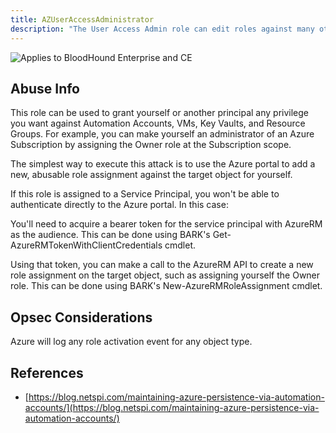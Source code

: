 ---
title: AZUserAccessAdministrator
description: "The User Access Admin role can edit roles against many other objects."
---

<img noZoom src="/assets/enterprise-AND-community-edition-pill-tag.svg" alt="Applies to BloodHound Enterprise and CE"/>



## Abuse Info

This role can be used to grant yourself or another principal any privilege you want against Automation Accounts, VMs, Key Vaults, and Resource Groups. For example, you can make yourself an administrator of an Azure Subscription by assigning the Owner role at the Subscription scope.

The simplest way to execute this attack is to use the Azure portal to add a new, abusable role assignment against the target object for yourself.

If this role is assigned to a Service Principal, you won't be able to authenticate directly to the Azure portal. In this case:

You'll need to acquire a bearer token for the service principal with AzureRM as the audience. This can be done using BARK's Get-AzureRMTokenWithClientCredentials cmdlet.

Using that token, you can make a call to the AzureRM API to create a new role assignment on the target object, such as assigning yourself the Owner role. This can be done using BARK's New-AzureRMRoleAssignment cmdlet.

## Opsec Considerations

Azure will log any role activation event for any object type.

## References
* [https://blog.netspi.com/maintaining-azure-persistence-via-automation-accounts/](https://blog.netspi.com/maintaining-azure-persistence-via-automation-accounts/)
